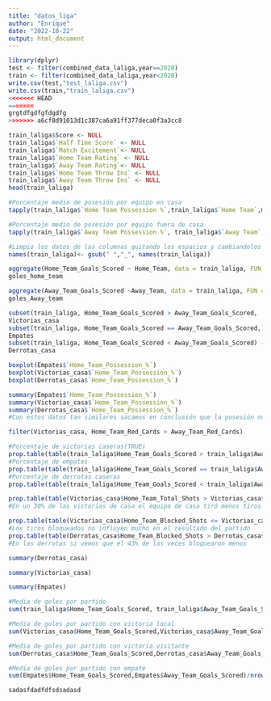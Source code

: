 ```yaml
---
title: "datos_liga"
author: "Enrique"
date: "2022-10-22"
output: html_document
---
```


```r
library(dplyr)
test <- filter(combined_data_laliga,year==2020)
train <- filter(combined_data_laliga,year<2020)
write.csv(test,"test_laliga.csv")
write.csv(train,"train_laliga.csv")
<<<<<<< HEAD
=======
grgtdfgdfgfdgdfg
>>>>>>> a6cf8d91013d1c387ca6a91ff377deca0f3a3cc8
```




```r

train_laliga$Score <- NULL
train_laliga$`Half Time Score` <- NULL
train_laliga$`Match Excitement`<- NULL
train_laliga$`Home Team Rating` <- NULL
train_laliga$`Away Team Rating`<- NULL
train_laliga$`Home Team Throw Ins` <- NULL
train_laliga$`Away Team Throw Ins` <- NULL
head(train_laliga)
```
```r
#Porcentaje medio de posesión por equipo en casa
tapply(train_laliga$`Home Team Possession %`,train_laliga$`Home Team`,mean)
```
```r
#Porcentaje medio de posesión por equipo fuera de casa
tapply(train_laliga$`Away Team Possession %`, train_laliga$`Away Team`, mean)
```
```r
#Limpio los datos de las columnas quitando los espacios y cambiandolos por guiones, puesto que los espacios dan bastantes problemas a la hora de llamar a las variables
names(train_laliga)<- gsub(" ","_", names(train_laliga))
```


```r
aggregate(Home_Team_Goals_Scored ~ Home_Team, data = train_laliga, FUN = mean) -> goles_home_team
goles_home_team
```
```r
aggregate(Away_Team_Goals_Scored ~Away_Team, data = train_laliga, FUN = mean) -> goles_Away_team
goles_Away_team
```


```r
subset(train_laliga, Home_Team_Goals_Scored > Away_Team_Goals_Scored,  ) -> Victorias_casa
Victorias_casa
subset(train_laliga, Home_Team_Goals_Scored == Away_Team_Goals_Scored,) -> Empates
Empates
subset(train_laliga, Home_Team_Goals_Scored < Away_Team_Goals_Scored) -> Derrotas_casa
Derrotas_casa
```
```r
boxplot(Empates$`Home_Team_Possession_%`)
boxplot(Victorias_casa$`Home_Team_Possession_%`)
boxplot(Derrotas_casa$`Home_Team_Possession_%`)
```
```r
summary(Empates$`Home_Team_Possession_%`)
summary(Victorias_casa$`Home_Team_Possession_%`)
summary(Derrotas_casa$`Home_Team_Possession_%`)
#Con estos datos tan similares sacamos en conclusión que la posesión no ha influido mucho en las victorias(pobre Pep)
```
```r
filter(Victorias_casa, Home_Team_Red_Cards > Away_Team_Red_Cards) 
```
```r
#Porcentaje de victorias caseras(TRUE)
prop.table(table(train_laliga$Home_Team_Goals_Scored > train_laliga$Away_Team_Goals_Scored))
#Porcentaje de empates
prop.table(table(train_laliga$Home_Team_Goals_Scored == train_laliga$Away_Team_Goals_Scored))
#Porcentaje de derrotas caseras
prop.table(table(train_laliga$Home_Team_Goals_Scored < train_laliga$Away_Team_Goals_Scored))
```


```r
prop.table(table(Victorias_casa$Home_Team_Total_Shots > Victorias_casa$Away_Team_Total_Shots))
#En un 30% de las victorias de casa el equipo de casa tiró menos tiros que el de fuera
```
```r
prop.table(table(Victorias_casa$Home_Team_Blocked_Shots <= Victorias_casa$Away_Team_Blocked_Shots))
#Los tiros bloqueados no influyen mucho en el resultado del partido
prop.table(table(Derrotas_casa$Home_Team_Blocked_Shots > Derrotas_casa$Away_Team_Blocked_Shots))
#En las derrotas si vemos que el 43% de las veces bloquearon menos 
```
```r
summary(Derrotas_casa)
```
```r
summary(Victorias_casa)
```
```r
summary(Empates)
```
```r
#Media de goles por partido
sum(train_laliga$Home_Team_Goals_Scored, train_laliga$Away_Team_Goals_Scored)/nrow(train_laliga)
```   
```r
#Media de goles por partido con victoria local
sum(Victorias_casa$Home_Team_Goals_Scored,Victorias_casa$Away_Team_Goals_Scored)/nrow(Victorias_casa)
```


```r
#Media de goles por partido con victoria visitante
sum(Derrotas_casa$Home_Team_Goals_Scored,Derrotas_casa$Away_Team_Goals_Scored)/nrow(Derrotas_casa)
```
```r
#Media de goles por partido con empate
sum(Empates$Home_Team_Goals_Scored,Empates$Away_Team_Goals_Scored)/nrow(Empates)
```
```r
sadasfdadfdfsdsadasd
```

